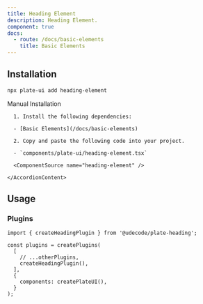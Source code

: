 ```yaml
---
title: Heading Element
description: Heading Element.
component: true
docs:
  - route: /docs/basic-elements
    title: Basic Elements
---
```


<ComponentPreview name="playground-demo" id="basicnodes" />

## Installation

```bash
npx plate-ui add heading-element
```

<Accordion type="single" collapsible>
  <AccordionItem value="manual-installation">
    <AccordionTrigger>Manual Installation</AccordionTrigger>
    <AccordionContent>

      1. Install the following dependencies:

      - [Basic Elements](/docs/basic-elements)

      2. Copy and paste the following code into your project.

      - `components/plate-ui/heading-element.tsx`

      <ComponentSource name="heading-element" />

    </AccordionContent>

  </AccordionItem>
</Accordion>

## Usage

### Plugins

```tsx
import { createHeadingPlugin } from '@udecode/plate-heading';

const plugins = createPlugins(
  [
    // ...otherPlugins,
    createHeadingPlugin(),
  ],
  {
    components: createPlateUI(),
  }
);
```
